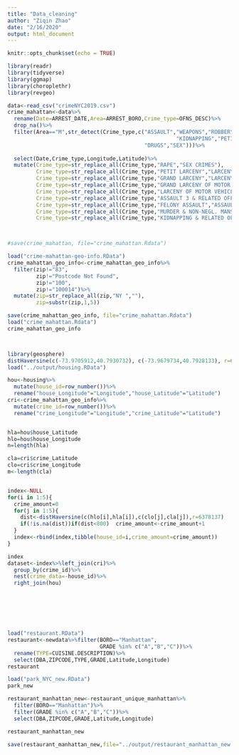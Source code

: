 ```yaml
---
title: "Data_cleaning"
author: "Ziqin Zhao"
date: "2/16/2020"
output: html_document
---
```


```r
knitr::opts_chunk$set(echo = TRUE)
```


```r
library(readr)
library(tidyverse)
library(ggmap)
library(choroplethr)
library(revgeo)
```


```r
data<-read_csv("crimeNYC2019.csv")
crime_mahattan<-data%>%
  rename(Date=ARREST_DATE,Area=ARREST_BORO,Crime_type=OFNS_DESC)%>%
  drop_na()%>%
  filter(Area=="M",str_detect(Crime_type,c("ASSAULT","WEAPONS","ROBBERY","MURDER","RAPE",
                                                     "KIDNAPPING","PETIT LARCENY","GRAND LARCENY",
                                           "DRUGS","SEX")))%>% 
  
  select(Date,Crime_type,Longitude,Latitude)%>%
  mutate(Crime_type=str_replace_all(Crime_type,"RAPE","SEX CRIMES"),
         Crime_type=str_replace_all(Crime_type,"PETIT LARCENY","LARCENY"),
         Crime_type=str_replace_all(Crime_type,"GRAND LARCENY","LARCENY"),
         Crime_type=str_replace_all(Crime_type,"GRAND LARCENY OF MOTOR VEHICLE","LARCENY"),
         Crime_type=str_replace_all(Crime_type,"LARCENY OF MOTOR VEHICLE","LARCENY"),
         Crime_type=str_replace_all(Crime_type,"ASSAULT 3 & RELATED OFFENSES","ASSAULT"),
         Crime_type=str_replace_all(Crime_type,"FELONY ASSAULT","ASSAULT"),
         Crime_type=str_replace_all(Crime_type,"MURDER & NON-NEGL. MANSLAUGHTE","MURDER"),
         Crime_type=str_replace_all(Crime_type,"KIDNAPPING & RELATED OFFENSES","KIDNAPPING"))



#save(crime_mahattan, file="crime_mahattan.Rdata")

load("crime-mahattan-geo-info.RData")
crime_mahattan_geo_info<-crime_mahattan_geo_info%>%
  filter(zip!="83",
         zip!="Postcode Not Found",
         zip!="100",
         zip!="100014")%>%
  mutate(zip=str_replace_all(zip,"NY ",""),
         zip=substr(zip,1,5))

save(crime_mahattan_geo_info, file="crime_mahattan.Rdata")
load("crime_mahattan.Rdata")
crime_mahattan_geo_info




```

```r
library(geosphere)
distHaversine(c(-73.9705912,40.7930732), c(-73.9679734,40.7928133), r=6378137)
load("../output/housing.RData")

hou<-housing%>%
  mutate(house_id=row_number())%>%
  rename("house_Longitude"="Longitude","house_Latitude"="Latitude")
cri<-crime_mahattan_geo_info%>%
  mutate(crime_id=row_number())%>%
  rename("crime_Longitude"="Longitude","crime_Latitude"="Latitude")


hla=hou$house_Latitude
hlo=hou$house_Longitude
n=length(hla)

cla=cri$crime_Latitude
clo=cri$crime_Longitude
m<-length(cla)


index<-NULL
for(i in 1:5){
  crime_amount=0
  for(j in 1:5){
    dist<-distHaversine(c(hlo[i],hla[i]),c(clo[j],cla[j]),r=6378137)
    if(!is.na(dist))if(dist<800)  crime_amount<-crime_amount+1
  }
  index<-rbind(index,tibble(house_id=i,crime_amount=crime_amount))
}

index
dataset<-index%>%left_join(cri)%>%
  group_by(crime_id)%>%
  nest(crime_data=-house_id)%>%
  right_join(hou)








```


```r
load("restaurant.RData")
restaurant<-newdata%>%filter(BORO=="Manhattan",
                             GRADE %in% c("A","B","C"))%>%
  rename(TYPE=CUISINE.DESCRIPTION)%>%
  select(DBA,ZIPCODE,TYPE,GRADE,Latitude,Longitude)
restaurant
```


```r
load("park_NYC_new.RData")
park_new
```

```r

restaurant_manhattan_new<-restaurant_unique_manhattan%>%
  filter(BORO=="Manhattan")%>%
  filter(GRADE %in% c("A","B","C"))%>%
  select(DBA,ZIPCODE,GRADE,Latitude,Longitude)

restaurant_manhattan_new

save(restaurant_manhattan_new,file="../output/restaurant_manhattan_new.RData")
```

